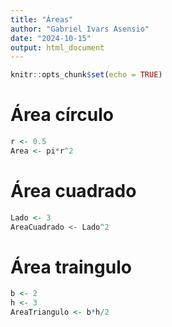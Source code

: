 ```yaml
---
title: "Áreas"
author: "Gabriel Ivars Asensio"
date: "2024-10-15"
output: html_document
---
```


```r
knitr::opts_chunk$set(echo = TRUE)
```


# Área círculo

```r
r <- 0.5
Area <- pi*r^2
```

# Área cuadrado

```r
Lado <- 3
AreaCuadrado <- Lado^2
```

# Área traingulo

```r
b <- 2
h <- 3
AreaTriangulo <- b*h/2
```





